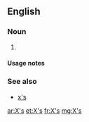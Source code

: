 ==English==

===Noun===
{{head|en|plural}}

# {{plural of|X|lang=en}}

====Usage notes====
{{U:en:plurals of letters}}

===See also===
* [[x's]]

[[ar:X's]]
[[et:X's]]
[[fr:X's]]
[[mg:X's]]